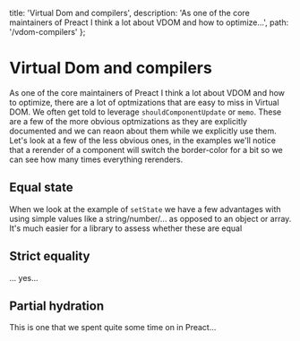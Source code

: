 
  title: 'Virtual Dom and compilers',
  description: 'As one of the core maintainers of Preact I think a lot about VDOM and how to optimize...',
  path: '/vdom-compilers'
};

# Virtual Dom and compilers

As one of the core maintainers of Preact I think a lot about VDOM and how to optimize, there are a lot of
optmizations that are easy to miss in Virtual DOM. We often get told to leverage `shouldComponentUpdate` or `memo`.
These are a few of the more obvious optmizations as they are explicitly documented and we can reaon about them while
we explicitly use them. Let's look at a few of the less obvious ones, in the examples we'll notice that a rerender of
a component will switch the border-color for a bit so we can see how many times everything rerenders.

## Equal state

When we look at the example of `setState` we have a few advantages with using simple values like a string/number/... as
opposed to an object or array. It's much easier for a library to assess whether these are equal

<StateEquality />

## Strict equality

... yes...

## Partial hydration

This is one that we spent quite some time on in Preact...
